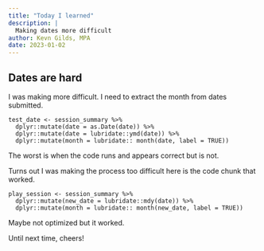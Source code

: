 ```yaml
---
title: "Today I learned"
description: |
  Making dates more difficult
author: Kevn Gilds, MPA
date: 2023-01-02
---
```


## Dates are hard

I was making more difficult. I need to extract the month from dates submitted.

    test_date <- session_summary %>% 
      dplyr::mutate(date = as.Date(date)) %>% 
      dplyr::mutate(date = lubridate::ymd(date)) %>% 
      dplyr::mutate(month = lubridate:: month(date, label = TRUE))

The worst is when the code runs and appears correct but is not.

Turns out I was making the process too difficult here is the code chunk that worked.

    play_session <- session_summary %>% 
      dplyr::mutate(new_date = lubridate::mdy(date)) %>%
      dplyr::mutate(month = lubridate:: month(new_date, label = TRUE))

Maybe not optimized but it worked.

Until next time, cheers!
